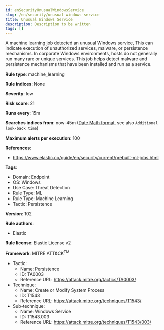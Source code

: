 ```yaml
---
id: enSecurityUnusualWindowsService
slug: /en/security/unusual-windows-service
title: Unusual Windows Service
description: Description to be written
tags: []
---
```


<div id="unusual-windows-service"></div>

A machine learning job detected an unusual Windows service, This can indicate execution of unauthorized services, malware, or persistence mechanisms. In corporate Windows environments, hosts do not generally run many rare or unique services. This job helps detect malware and persistence mechanisms that have been installed and run as a service.

**Rule type**: machine_learning

**Rule indices**: None

**Severity**: low

**Risk score**: 21

**Runs every**: 15m

**Searches indices from**: now-45m ([Date Math format](((ref))/common-options.html#date-math), see also <DocLink id="enSecurityRulesUiCreate" section="set-the-rules-schedule">`Additional look-back time`</DocLink>)

**Maximum alerts per execution**: 100

**References**: 

* https://www.elastic.co/guide/en/security/current/prebuilt-ml-jobs.html

**Tags**: 

* Domain: Endpoint
* OS: Windows
* Use Case: Threat Detection
* Rule Type: ML
* Rule Type: Machine Learning
* Tactic: Persistence

**Version**: 102

**Rule authors**: 

* Elastic

**Rule license**: Elastic License v2

**Framework**: MITRE ATT&CK<sup>TM</sup>

* Tactic:
    * Name: Persistence
    * ID: TA0003
    * Reference URL: https://attack.mitre.org/tactics/TA0003/
* Technique:
    * Name: Create or Modify System Process
    * ID: T1543
    * Reference URL: https://attack.mitre.org/techniques/T1543/
* Sub-technique:
    * Name: Windows Service
    * ID: T1543.003
    * Reference URL: https://attack.mitre.org/techniques/T1543/003/


